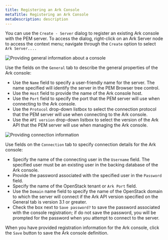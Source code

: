 ```yaml
---
title: Registering an Ark Console
metaTitle: Registering an Ark Console
metaDescription: description
---
```


You can use the `Create - Server` dialog to register an existing Ark
console with the PEM server. To access the dialog, right-click on an Ark
Server node to access the context menu; navigate through the `Create`
option to select `Ark Server....`

![*Providing general information about a
console*](images/general_information_console.png)

Use the fields on the `General` tab to describe the general properties
of the Ark console:

  - Use the `Name` field to specify a user-friendly name for the server.
    The name specified will identify the server in the PEM Browser tree
    control.
  - Use the `Host` field to provide the name of the Ark console host.
  - Use the `Port` field to specify the port that the PEM server will
    use when connecting to the Ark console.
  - Use the `Protocol` drop-down listbox to select the connection
    protocol that the PEM server will use when connecting to the Ark
    console.
  - Use the `API version` drop-down listbox to select the version of the
    Ark API that the PEM server will use when managing the Ark console.

![*Providing connection information*](images/connection_information.png)

Use fields on the `Connection` tab to specify connection details for the
Ark console:

  - Specify the name of the connecting user in the `Username` field. The
    specified user must be an existing user in the backing database of
    the Ark console.
  - Provide the password associated with the specified user in the
    `Password` field.
  - Specify the name of the OpenStack tenant or `Ark Port` field.
  - Use the `Domain` name field to specify the name of the OpenStack
    domain to which the server will connect if the Ark API version
    specified on the General tab is version 3.1 or greater.
  - Check the box next to `Save password?` to save the password
    associated with the console registration; if do not save the
    password, you will be prompted for the password when you attempt to
    connect to the server.

When you have provided registration information for the Ark console,
click the `Save` button to save the Ark console definition.
